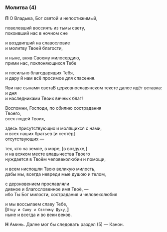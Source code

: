 
### Молитва (4)

**П** О Владыка, Бог святой и непостижимый,

повелевший воссиять из тьмы свету,  
покоивший нас в ночном сне

и воздвигший на славословие  
и молитву Твоей благости,

и ныне, вняв Своему милосердию,  
прими нас, поклоняющихся Тебе

и посильно благодарящих Тебя,  
и дару й нам всё просимое для спасения.

Яви нас сынами света<Tooltip>В церковнославянском тексте далее идёт вставка: и дня</Tooltip>  
и наследниками Твоих вечных благ!

Воспомни, Господи, по обилию сострадания  
Твоего,  
всех людей Твоих,

здесь присутствующих и молящихся с нами,  
и всех наших братьев [и сестёр]  
отсутствующих —

тех, кто на земле, в море, [в воздухе,]  
и на всяком месте владычества Твоего  
нуждается в Твоём человеколюбии и помощи,

и всем ниспошли Твою великую милость,  
дабы мы, всегда невреди мые душою и телом,

с дерзновением прославляли  
дивное и благословенное имя Твоё, —  
ибо Ты Бог милости, сострадания и человеколюбия

и мы воссылаем славу Тебе,  
**[**`Отцу и Сыну и Святому Духу,`**]**  
ныне и всегда и во веки веков.

**Н** Аминь. <Tooltip>Далее мог бы следовать раздел (5) — Канон.</Tooltip>
